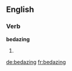 ==English==

===Verb===
'''bedazing'''

# {{present participle of|bedaze}}

[[de:bedazing]]
[[fr:bedazing]]